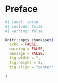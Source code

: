 # Preface {.unnumbered}

```r
#| label: setup
#| include: false
#| warning: false

knitr::opts_chunk$set(
  echo = FALSE,
  warning = FALSE,
  message = FALSE,
  fig.width = 7,
  fig.height = 5,
  fig.align = "center"
  
)

```
